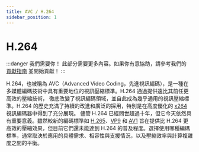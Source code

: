```yaml
---
title: AVC / H.264
sidebar_position: 1
---
```


# H.264

:::danger 我們需要你！
此部分需要更多內容。如果你有意協助，請參考我們的 [貢獻指南](../contribution-guide.mdx) 並開始貢獻！
:::

H.264，也被稱為 AVC（Advanced Video Coding，先進視訊編碼），是一種在多媒體編碼技術中具有重要地位的視訊壓縮標準。H.264 通過提供遠比其前任更高效的壓縮技術，
徹底改變了視訊編碼領域，並自此成為幾乎通用的視訊壓縮標準。H.264 的歷史充滿了持續的改進和廣泛的採用，特別是在高度優化的 [x264](../encoders/x264.mdx) 視訊編碼器中得到了充分展現。
儘管 H.264 已經問世超過十年，但它今天依然具有重要意義。雖然較新的編碼標準如 [H.265](../video/HEVC.mdx)、[VP9](../video/VP9.mdx) 和 [AV1](../video/AV1.mdx) 旨在提供比 H.264 
更高效的壓縮效果，但目前它們還未能達到 H.264 的普及程度。選擇使用哪種編碼標準，通常取決於應用的具體需求、相容性與支援情況，以及壓縮效率與計算複雜度之間的平衡。